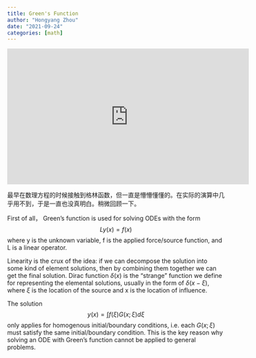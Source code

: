 ```yaml
---
title: Green's Function
author: "Hongyang Zhou"
date: "2021-09-24"
categories: [math]
---
```


<iframe width="560" height="315" src="https://www.youtube.com/embed/ism2SfZgFJg" title="YouTube video player" frameborder="0" allow="accelerometer; autoplay; clipboard-write; encrypted-media; gyroscope; picture-in-picture" allowfullscreen></iframe>

最早在数理方程的时候接触到格林函数，但一直是懵懵懂懂的。在实际的演算中几乎用不到，于是一直也没真明白。稍微回顾一下。

First of all， Green's function is used for solving ODEs with the form
$$
Ly(x) = f(x)
$$
where y is the unknown variable, f is the applied force/source function, and L is a linear operator.

Linearity is the crux of the idea: if we can decompose the solution into some kind of element solutions, then by combining them together we can get the final solution.
Dirac function $\delta(x)$ is the "strange" function we define for representing the elemental solutions, usually in the form of $\delta(x-\xi)$, where $\xi$ is the location of the source and x is the location of influence.

The solution
$$
y(x) = \int f(\xi) G(x;\xi) d\xi
$$
only applies for homogenous initial/boundary conditions, i.e. each $G(x;\xi)$ must satisfy the same initial/boundary condition.
This is the key reason why solving an ODE with Green's function cannot be applied to general problems. 